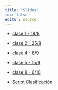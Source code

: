 ```yaml
---
title: "Slides"
toc: false
editor: source
---
```

  
- <a href="https://ldd2023.netlify.app/slides/clase1.html" target="_blank"> clase 1 - 18/8</a> 
- <a href="https://docs.google.com/presentation/d/1pa7AED4GUFSHgz_wuzNwadDYQlsVcHP6WOkqXfzPRZs/edit?usp=sharing" target="_blank"> clase 2 - 25/8</a> 
- <a href="https://docs.google.com/presentation/d/17yJFkzKTRdFo9aeqyXpgY6yQKOQjrh3DHiX6EWFu66M/edit?usp=sharing" target="_blank"> clase 4 - 8/9</a> 
- <a href="https://docs.google.com/presentation/d/1v5PKKk5BVrYsVZnKNG9zu2g0jRhuzVQiXBqPM-vGLGs/edit?usp=sharing" target="_blank"> clase 5 - 15/9</a> 
- <a href="https://ldd2023.netlify.app/slides/Clase_Regresion.pdf" target="_blank"> clase 8 - 6/10</a> 

- <a href="https://ldd2023.netlify.app/slides/script_class.R" target="_blank"> Script Clasificación </a> 